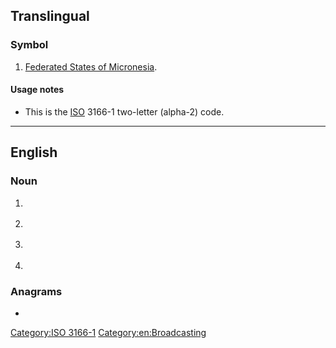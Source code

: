 {{also|fm|Fm|.fm|f.m.|F&M}}
==Translingual==

===Symbol===
{{head|mul|symbol}}

# [[Federated States of Micronesia]].

====Usage notes====
* This is the [[ISO]] 3166-1 two-letter (alpha-2) code.

[[Category:ISO 3166-1]]

----

==English==

===Noun===
{{en-noun|~}}

# {{lb|en|uncountable}} {{initialism of|lang=en|frequency modulation}}
# {{lb|en|countable}} {{abbreviation of|lang=en|field marshal}}
# {{lb|en|countable}} {{abbreviation of|lang=en|finance minister}}
# {{lb|en|countable}} {{abbreviation of|lang=en|foreign minister}}

===Anagrams===
* {{anagrams|en|a=fm|M-F|MF}}

[[Category:en:Broadcasting]]